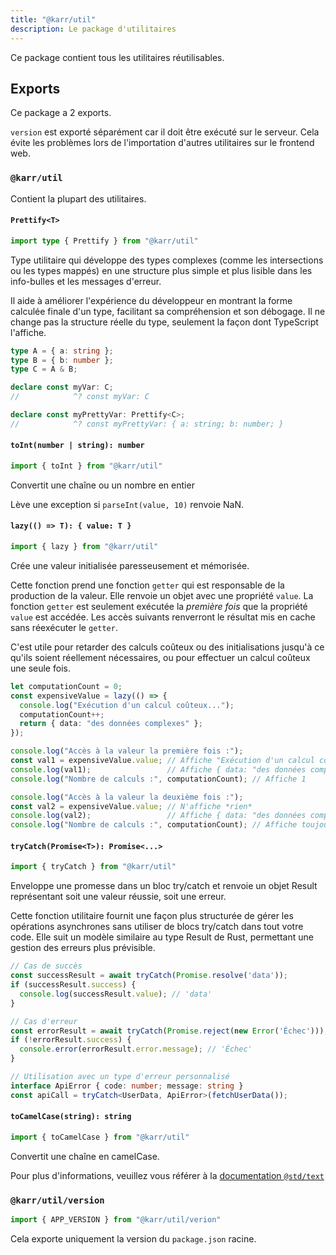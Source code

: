 ```yaml
---
title: "@karr/util"
description: Le package d'utilitaires
---
```


Ce package contient tous les utilitaires réutilisables.

## Exports

Ce package a 2 exports.

`version` est exporté séparément car il doit être exécuté sur le serveur.
Cela évite les problèmes lors de l'importation d'autres utilitaires sur le frontend web.

### `@karr/util`

Contient la plupart des utilitaires.

#### `Prettify<T>`

```ts
import type { Prettify } from "@karr/util"
```

Type utilitaire qui développe des types complexes (comme les intersections ou les types mappés)
en une structure plus simple et plus lisible dans les info-bulles et les messages d'erreur.

Il aide à améliorer l'expérience du développeur en montrant la forme calculée finale
d'un type, facilitant sa compréhension et son débogage. Il ne change pas
la structure réelle du type, seulement la façon dont TypeScript l'affiche.

```ts
type A = { a: string };
type B = { b: number };
type C = A & B;

declare const myVar: C;
//            ^? const myVar: C

declare const myPrettyVar: Prettify<C>;
//            ^? const myPrettyVar: { a: string; b: number; }
```

#### `toInt(number | string): number`

```ts
import { toInt } from "@karr/util"
```

Convertit une chaîne ou un nombre en entier

Lève une exception si `parseInt(value, 10)` renvoie NaN.

#### `lazy(() => T): { value: T }`

```ts
import { lazy } from "@karr/util"
```

Crée une valeur initialisée paresseusement et mémorisée.

Cette fonction prend une fonction `getter` qui est responsable de la production de la valeur.
Elle renvoie un objet avec une propriété `value`. La fonction `getter` est seulement
exécutée la *première fois* que la propriété `value` est accédée. Les accès suivants
renverront le résultat mis en cache sans réexécuter le `getter`.

C'est utile pour retarder des calculs coûteux ou des initialisations jusqu'à
ce qu'ils soient réellement nécessaires, ou pour effectuer un calcul coûteux une seule fois.

```ts
let computationCount = 0;
const expensiveValue = lazy(() => {
  console.log("Exécution d'un calcul coûteux...");
  computationCount++;
  return { data: "des données complexes" };
});

console.log("Accès à la valeur la première fois :");
const val1 = expensiveValue.value; // Affiche "Exécution d'un calcul coûteux..."
console.log(val1);                 // Affiche { data: "des données complexes" }
console.log("Nombre de calculs :", computationCount); // Affiche 1

console.log("Accès à la valeur la deuxième fois :");
const val2 = expensiveValue.value; // N'affiche *rien*
console.log(val2);                 // Affiche { data: "des données complexes" }
console.log("Nombre de calculs :", computationCount); // Affiche toujours 1
```

#### `tryCatch(Promise<T>): Promise<...>`

```ts
import { tryCatch } from "@karr/util"
```

Enveloppe une promesse dans un bloc try/catch et renvoie un objet Result représentant
soit une valeur réussie, soit une erreur.

Cette fonction utilitaire fournit une façon plus structurée de gérer les opérations asynchrones
sans utiliser de blocs try/catch dans tout votre code. Elle suit un modèle similaire
au type Result de Rust, permettant une gestion des erreurs plus prévisible.

```ts
// Cas de succès
const successResult = await tryCatch(Promise.resolve('data'));
if (successResult.success) {
  console.log(successResult.value); // 'data'
}

// Cas d'erreur
const errorResult = await tryCatch(Promise.reject(new Error('Échec')));
if (!errorResult.success) {
  console.error(errorResult.error.message); // 'Échec'
}

// Utilisation avec un type d'erreur personnalisé
interface ApiError { code: number; message: string }
const apiCall = tryCatch<UserData, ApiError>(fetchUserData());
```

#### `toCamelCase(string): string`

```ts
import { toCamelCase } from "@karr/util"
```

Convertit une chaîne en camelCase.

Pour plus d'informations, veuillez vous référer à la [documentation `@std/text`](https://jsr.io/@std/text)

### `@karr/util/version`

```ts
import { APP_VERSION } from "@karr/util/verion"
```

Cela exporte uniquement la version du `package.json` racine.